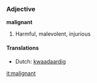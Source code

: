 === Adjective ===
'''malignant'''
# Harmful, malevolent, injurious

==== Translations ====
*Dutch: [[kwaadaardig]]

[[it:malignant]]